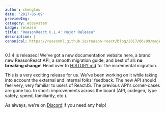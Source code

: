 ```yaml
---
author: chenglou
date: "2017-06-09" 
previewImg:
category: ecosystem
badge: release
title: "ReasonReact 0.1.4: Major Release"
description: |
canonical: https://reasonml.github.io/reason-react/blog/2017/06/09/major-release
---
```


0.1.4 is released! We've got a new documentation website here, a brand new
ReasonReact API, a smooth migration guide, and best of all: **no breaking
change**! Head over to
[HISTORY.md](https://github.com/reasonml/reason-react/blob/master/HISTORY.md#014)
for the incremental migration.

This is a very exciting release for us. We've been working on it while taking into account the external and internal folks' feedback. The new API should feel very, very familiar to users of ReactJS. The previous API's corner-cases are gone too. In short: improvements across the board (API, codegen, type safety, speed, familiarity, etc.).

As always, we're on [Discord](https://discord.gg/reasonml) if you need any help!
